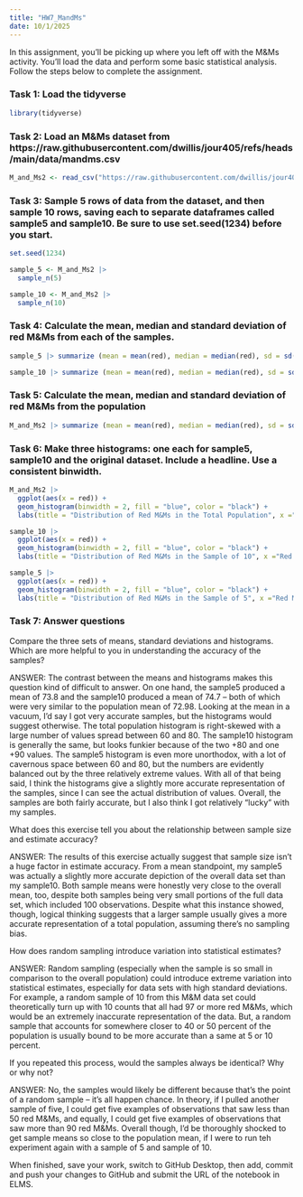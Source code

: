 ```yaml
---
title: "HW7_MandMs"
date: 10/1/2025
---
```



In this assignment, you'll be picking up where you left off with the M&Ms activity. You'll load the data and perform some basic statistical analysis. Follow the steps below to complete the assignment.

### Task 1: Load the tidyverse

```r
library(tidyverse)
```


### Task 2: Load an M&Ms dataset from https://raw.githubusercontent.com/dwillis/jour405/refs/heads/main/data/mandms.csv
```r
M_and_Ms2 <- read_csv("https://raw.githubusercontent.com/dwillis/jour405/refs/heads/main/data/mandms.csv")
```


### Task 3: Sample 5 rows of data from the dataset, and then sample 10 rows, saving each to separate dataframes called sample5 and sample10. Be sure to use set.seed(1234) before you start.
```r
set.seed(1234)

sample_5 <- M_and_Ms2 |>
  sample_n(5)

sample_10 <- M_and_Ms2 |>
  sample_n(10)

```


### Task 4: Calculate the mean, median and standard deviation of red M&Ms from each of the samples.
```r
sample_5 |> summarize (mean = mean(red), median = median(red), sd = sd(red))

sample_10 |> summarize (mean = mean(red), median = median(red), sd = sd(red))
```


### Task 5: Calculate the mean, median and standard deviation of red M&Ms from the population

```r
M_and_Ms2 |> summarize (mean = mean(red), median = median(red), sd = sd(red))
```

### Task 6: Make three histograms: one each for sample5, sample10 and the original dataset. Include a headline. Use a consistent binwidth.

```r

M_and_Ms2 |> 
  ggplot(aes(x = red)) + 
  geom_histogram(binwidth = 2, fill = "blue", color = "black") +
  labs(title = "Distribution of Red M&Ms in the Total Population", x ="Red M&Ms Count", y ="Frequency")

sample_10 |>
  ggplot(aes(x = red)) + 
  geom_histogram(binwidth = 2, fill = "blue", color = "black") +
  labs(title = "Distribution of Red M&Ms in the Sample of 10", x ="Red M&Ms Count", y ="Frequency")

sample_5 |>
  ggplot(aes(x = red)) + 
  geom_histogram(binwidth = 2, fill = "blue", color = "black") +
  labs(title = "Distribution of Red M&Ms in the Sample of 5", x ="Red M&Ms Count", y ="Frequency")

```


### Task 7: Answer questions


Compare the three sets of means, standard deviations and histograms. Which are more helpful to you in understanding the accuracy of the samples?

ANSWER: The contrast between the means and histograms makes this question kind of difficult to answer. On one hand, the sample5 produced a mean of 73.8 and the sample10 produced a mean of 74.7 -- both of which were very similar to the population mean of 72.98. Looking at the mean in a vacuum, I'd say I got very accurate samples, but the histograms would suggest otherwise. The total population histogram is right-skewed with a large number of values spread between 60 and 80. The sample10 histogram is generally the same, but looks funkier because of the two +80 and one +90 values. The sample5 histogram is even more unorthodox, with a lot of cavernous space between 60 and 80, but the numbers are evidently balanced out by the three relatively extreme values. With all of that being said, I think the histograms give a slightly more accurate representation of the samples, since I can see the actual distribution of values. Overall, the samples are both fairly accurate, but I also think I got relatively "lucky" with my samples.

What does this exercise tell you about the relationship between sample size and estimate accuracy?

ANSWER: The results of this exercise actually suggest that sample size isn't a huge factor in estimate accuracy. From a mean standpoint, my sample5 was actually a slightly more accurate depiction of the overall data set than my sample10. Both sample means were honestly very close to the overall mean, too, despite both samples being very small portions of the full data set, which included 100 observations. Despite what this instance showed, though, logical thinking suggests that a larger sample usually gives a more accurate representation of a total population, assuming there's no sampling bias.

How does random sampling introduce variation into statistical estimates?

ANSWER: Random sampling (especially when the sample is so small in comparison to the overall population) could introduce extreme variation into statistical estimates, especially for data sets with high standard deviations. For example, a random sample of 10 from this M&M data set could theoretically turn up with 10 counts that all had 97 or more red M&Ms, which would be an extremely inaccurate representation of the data. But, a random sample that accounts for somewhere closer to 40 or 50 percent of the population is usually bound to be more accurate than a same at 5 or 10 percent.

If you repeated this process, would the samples always be identical? Why or why not?

ANSWER: No, the samples would likely be different because that's the point of a random sample -- it's all happen chance. In theory, if I pulled another sample of five, I could get five examples of observations that saw less than 50 red M&Ms, and equally, I could get five examples of observations that saw more than 90 red M&Ms. Overall though, I'd be thoroughly shocked to get sample means so close to the population mean, if I were to run teh experiment again with a sample of 5 and sample of 10. 


When finished, save your work, switch to GitHub Desktop, then add, commit and push your changes to GitHub and submit the URL of the notebook in ELMS.
